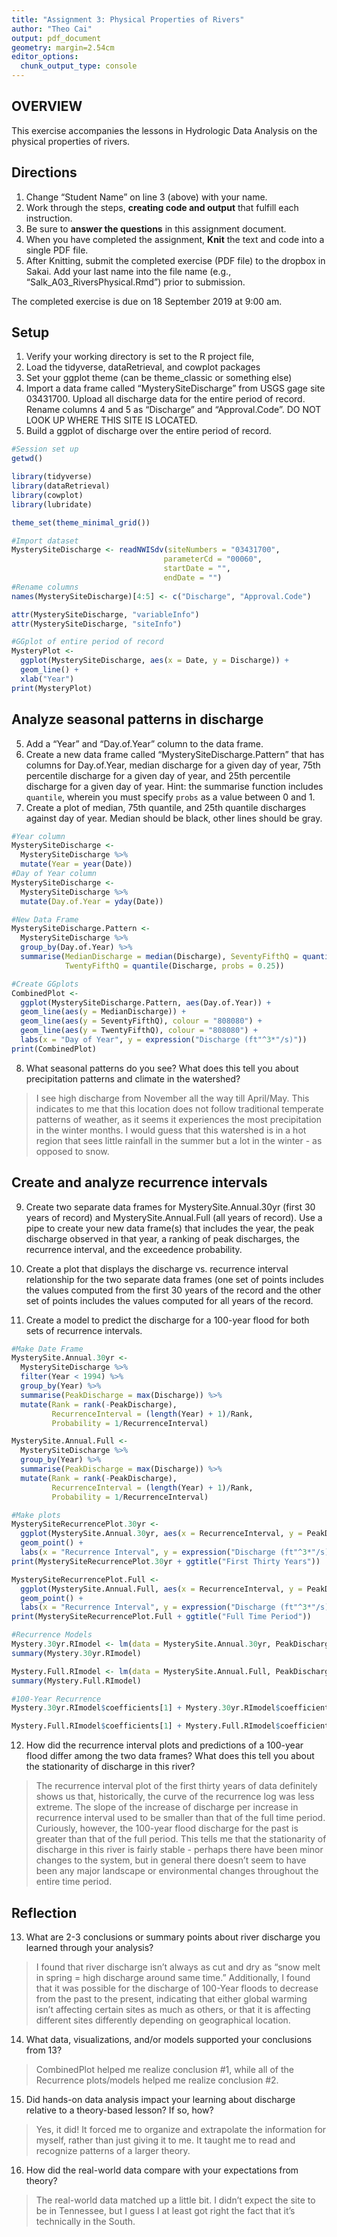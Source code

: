 ```yaml
---
title: "Assignment 3: Physical Properties of Rivers"
author: "Theo Cai"
output: pdf_document
geometry: margin=2.54cm
editor_options: 
  chunk_output_type: console
---
```


## OVERVIEW

This exercise accompanies the lessons in Hydrologic Data Analysis on the physical properties of rivers. 

## Directions
1. Change "Student Name" on line 3 (above) with your name.
3. Work through the steps, **creating code and output** that fulfill each instruction.
4. Be sure to **answer the questions** in this assignment document.
6. When you have completed the assignment, **Knit** the text and code into a single PDF file.
8. After Knitting, submit the completed exercise (PDF file) to the dropbox in Sakai. Add your last name into the file name (e.g., "Salk_A03_RiversPhysical.Rmd") prior to submission.

The completed exercise is due on 18 September 2019 at 9:00 am.

## Setup

1. Verify your working directory is set to the R project file, 
2. Load the tidyverse, dataRetrieval, and cowplot packages
3. Set your ggplot theme (can be theme_classic or something else)
4. Import a data frame called "MysterySiteDischarge" from USGS gage site 03431700. Upload all discharge data for the entire period of record. Rename columns 4 and 5 as "Discharge" and "Approval.Code". DO NOT LOOK UP WHERE THIS SITE IS LOCATED. 
5. Build a ggplot of discharge over the entire period of record. 

```r
#Session set up
getwd()

library(tidyverse)
library(dataRetrieval)
library(cowplot)
library(lubridate)

theme_set(theme_minimal_grid())

#Import dataset
MysterySiteDischarge <- readNWISdv(siteNumbers = "03431700",
                                  parameterCd = "00060",
                                  startDate = "",
                                  endDate = "")
#Rename columns  
names(MysterySiteDischarge)[4:5] <- c("Discharge", "Approval.Code")

attr(MysterySiteDischarge, "variableInfo")
attr(MysterySiteDischarge, "siteInfo")

#GGplot of entire period of record
MysteryPlot <-
  ggplot(MysterySiteDischarge, aes(x = Date, y = Discharge)) +
  geom_line() +
  xlab("Year")
print(MysteryPlot)
```

## Analyze seasonal patterns in discharge

5. Add a "Year" and "Day.of.Year" column to the data frame.
6. Create a new data frame called "MysterySiteDischarge.Pattern" that has columns for Day.of.Year, median discharge for a given day of year, 75th percentile discharge for a given day of year, and 25th percentile discharge for a given day of year. Hint: the summarise function includes `quantile`, wherein you must specify `probs` as a value between 0 and 1.
7. Create a plot of median, 75th quantile, and 25th quantile discharges against day of year. Median should be black, other lines should be gray. 
```r
#Year column
MysterySiteDischarge <-
  MysterySiteDischarge %>%
  mutate(Year = year(Date))
#Day of Year column
MysterySiteDischarge <-
  MysterySiteDischarge %>%
  mutate(Day.of.Year = yday(Date))

#New Data Frame
MysterySiteDischarge.Pattern <-
  MysterySiteDischarge %>%
  group_by(Day.of.Year) %>%
  summarise(MedianDischarge = median(Discharge), SeventyFifthQ = quantile(Discharge, probs = 0.75), 
            TwentyFifthQ = quantile(Discharge, probs = 0.25))

#Create GGplots
CombinedPlot <-
  ggplot(MysterySiteDischarge.Pattern, aes(Day.of.Year)) +
  geom_line(aes(y = MedianDischarge)) +
  geom_line(aes(y = SeventyFifthQ), colour = "808080") +
  geom_line(aes(y = TwentyFifthQ), colour = "808080") +
  labs(x = "Day of Year", y = expression("Discharge (ft"^3*"/s)"))
print(CombinedPlot)
```

8. What seasonal patterns do you see? What does this tell you about precipitation patterns and climate in the watershed?

> I see high discharge from November all the way till April/May. This indicates to me that this location does not follow traditional temperate patterns of weather, as it seems it experiences the most precipitation in the winter months. I would guess that this watershed is in a hot region that sees little rainfall in the summer but a lot in the winter - as opposed to snow.

## Create and analyze recurrence intervals

9. Create two separate data frames for MysterySite.Annual.30yr (first 30 years of record) and MysterySite.Annual.Full (all years of record). Use a pipe to create your new data frame(s) that includes the year, the peak discharge observed in that year, a ranking of peak discharges, the recurrence interval, and the exceedence probability.

10. Create a plot that displays the discharge vs. recurrence interval relationship for the two separate data frames (one set of points includes the values computed from the first 30 years of the record and the other set of points includes the values computed for all years of the record. 

11. Create a model to predict the discharge for a 100-year flood for both sets of recurrence intervals. 

```r
#Make Date Frame
MysterySite.Annual.30yr <-
  MysterySiteDischarge %>%
  filter(Year < 1994) %>%
  group_by(Year) %>%
  summarise(PeakDischarge = max(Discharge)) %>%
  mutate(Rank = rank(-PeakDischarge),
         RecurrenceInterval = (length(Year) + 1)/Rank,
         Probability = 1/RecurrenceInterval)

MysterySite.Annual.Full <-
  MysterySiteDischarge %>%
  group_by(Year) %>%
  summarise(PeakDischarge = max(Discharge)) %>%
  mutate(Rank = rank(-PeakDischarge),
         RecurrenceInterval = (length(Year) + 1)/Rank,
         Probability = 1/RecurrenceInterval)

#Make plots
MysterySiteRecurrencePlot.30yr <-
  ggplot(MysterySite.Annual.30yr, aes(x = RecurrenceInterval, y = PeakDischarge)) +
  geom_point() +
  labs(x = "Recurrence Interval", y = expression("Discharge (ft"^3*"/s)"))
print(MysterySiteRecurrencePlot.30yr + ggtitle("First Thirty Years"))

MysterySiteRecurrencePlot.Full <-
  ggplot(MysterySite.Annual.Full, aes(x = RecurrenceInterval, y = PeakDischarge)) +
  geom_point() +
  labs(x = "Recurrence Interval", y = expression("Discharge (ft"^3*"/s)"))
print(MysterySiteRecurrencePlot.Full + ggtitle("Full Time Period"))

#Recurrence Models
Mystery.30yr.RImodel <- lm(data = MysterySite.Annual.30yr, PeakDischarge ~ log(RecurrenceInterval))
summary(Mystery.30yr.RImodel)

Mystery.Full.RImodel <- lm(data = MysterySite.Annual.Full, PeakDischarge ~ log(RecurrenceInterval))
summary(Mystery.Full.RImodel)

#100-Year Recurrence
Mystery.30yr.RImodel$coefficients[1] + Mystery.30yr.RImodel$coefficients[2]*log(100)

Mystery.Full.RImodel$coefficients[1] + Mystery.Full.RImodel$coefficients[2]*log(100)
```

12. How did the recurrence interval plots and predictions of a 100-year flood differ among the two data frames? What does this tell you about the stationarity of discharge in this river?

> The recurrence interval plot of the first thirty years of data definitely shows us that, historically, the curve of the recurrence log was less extreme. The slope of the increase of discharge per increase in recurrence interval used to be smaller than that of the full time period. Curiously, however, the 100-year flood discharge for the past is greater than that of the full period.
> This tells me that the stationarity of discharge in this river is fairly stable - perhaps there have been minor changes to the system, but in general there doesn't seem to have been any major landscape or environmental changes throughout the entire time period.

## Reflection
13. What are 2-3 conclusions or summary points about river discharge you learned through your analysis?

> I found that river discharge isn't always as cut and dry as "snow melt in spring = high discharge around same time." Additionally, I found that it was possible for the discharge of 100-Year floods to decrease from the past to the present, indicating that either global warming isn't affecting certain sites as much as others, or that it is affecting different sites differently depending on geographical location.

14. What data, visualizations, and/or models supported your conclusions from 13?

> CombinedPlot helped me realize conclusion #1, while all of the Recurrence plots/models helped me realize conclusion #2.

15. Did hands-on data analysis impact your learning about discharge relative to a theory-based lesson? If so, how?

> Yes, it did! It forced me to organize and extrapolate the information for myself, rather than just giving it to me. It taught me to read and recognize patterns of a larger theory.

16.	How did the real-world data compare with your expectations from theory?

> The real-world data matched up a little bit. I didn't expect the site to be in Tennessee, but I guess I at least got right the fact that it's technically in the South.
